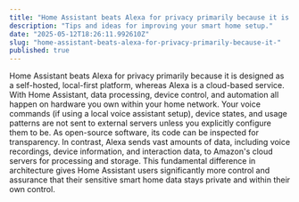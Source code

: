 ```yaml
---
title: "Home Assistant beats Alexa for privacy primarily because it is designed as a sel"
description: "Tips and ideas for improving your smart home setup."
date: "2025-05-12T18:26:11.992610Z"
slug: "home-assistant-beats-alexa-for-privacy-primarily-because-it-"
published: true
---
```


Home Assistant beats Alexa for privacy primarily because it is designed as a self-hosted, local-first platform, whereas Alexa is a cloud-based service. With Home Assistant, data processing, device control, and automation all happen on hardware you own within your home network. Your voice commands (if using a local voice assistant setup), device states, and usage patterns are not sent to external servers unless you explicitly configure them to be. As open-source software, its code can be inspected for transparency. In contrast, Alexa sends vast amounts of data, including voice recordings, device information, and interaction data, to Amazon's cloud servers for processing and storage. This fundamental difference in architecture gives Home Assistant users significantly more control and assurance that their sensitive smart home data stays private and within their own control.